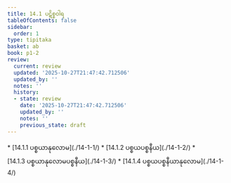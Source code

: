 ```yaml
---
title: 14.1 ပဋိစ္စဝါရ
tableOfContents: false
sidebar:
  order: 1
type: tipitaka
basket: ab
book: p1-2
review:
  current: review
  updated: '2025-10-27T21:47:42.712506'
  updated_by: ''
  notes: ''
  history:
  - state: review
    date: '2025-10-27T21:47:42.712506'
    updated_by: ''
    notes: ''
    previous_state: draft
---
```



<ReviewStatus review={frontmatter.review} showDetails={true} />

<HypothesisAnnotation frontmatter={frontmatter} />

<DynamicBreadcrumb />



<TableOfContents book="p1-2" section="14.1">
* [14.1.1 ပစ္စယာနုလောမ](./14-1-1/)
* [14.1.2 ပစ္စယပစ္စနီယ](./14-1-2/)
* [14.1.3 ပစ္စယာနုလောမပစ္စနီယ](./14-1-3/)
* [14.1.4 ပစ္စယပစ္စနီယာနုလောမ](./14-1-4/)
</TableOfContents>